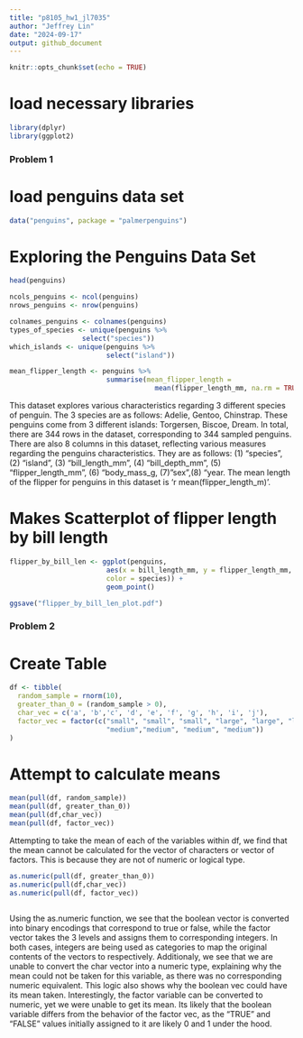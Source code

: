 ```yaml
---
title: "p8105_hw1_jl7035"
author: "Jeffrey Lin"
date: "2024-09-17"
output: github_document
---
```


```r
knitr::opts_chunk$set(echo = TRUE)
```

# load necessary libraries
```r
library(dplyr)
library(ggplot2)
```


### Problem 1

# load penguins data set
```r
data("penguins", package = "palmerpenguins")

```



# Exploring the Penguins Data Set
```r
head(penguins)

ncols_penguins <- ncol(penguins)
nrows_penguins <- nrow(penguins)

colnames_penguins <- colnames(penguins)
types_of_species <- unique(penguins %>%
                  select("species"))
which_islands <- unique(penguins %>%
                        select("island"))

mean_flipper_length <- penguins %>% 
                        summarise(mean_flipper_length = 
                                    mean(flipper_length_mm, na.rm = TRUE))

```

This dataset explores various characteristics regarding 3 different species
of penguin. The 3 species are as follows: Adelie, Gentoo, Chinstrap. These 
penguins come from 3 different islands: Torgersen, Biscoe, Dream. In total, 
there are 344 rows in the dataset, corresponding to 344 sampled penguins. 
There are also 8 columns in this dataset, reflecting various measures regarding 
the penguins characteristics. They are as follows: (1) "species", (2) "island",
(3) "bill_length_mm", (4) "bill_depth_mm", (5) "flipper_length_mm",
(6) "body_mass_g, (7) "sex",(8) "year. The mean length of the flipper for 
penguins in this dataset is 'r mean(flipper_length_m)'. 


# Makes Scatterplot of flipper length by bill length 

```r
flipper_by_bill_len <- ggplot(penguins, 
                        aes(x = bill_length_mm, y = flipper_length_mm, 
                        color = species)) + 
                        geom_point()

ggsave("flipper_by_bill_len_plot.pdf")
```


### Problem 2


# Create Table
```r
df <- tibble(
  random_sample = rnorm(10),
  greater_than_0 = (random_sample > 0),
  char_vec = c('a', 'b','c', 'd', 'e', 'f', 'g', 'h', 'i', 'j'),
  factor_vec = factor(c("small", "small", "small", "large", "large", "large",
                        "medium","medium", "medium", "medium"))
)

```

# Attempt to calculate means
```r
mean(pull(df, random_sample))
mean(pull(df, greater_than_0))
mean(pull(df,char_vec))
mean(pull(df, factor_vec))


```
Attempting to take the mean of each of the variables within df, we find that 
the mean cannot be calculated for the vector of characters or vector of factors.
This is because they are not of numeric or logical type.

```r

as.numeric(pull(df, greater_than_0))
as.numeric(pull(df,char_vec))
as.numeric(pull(df, factor_vec))
            
```
Using the as.numeric function, we see that the boolean vector is converted into
binary encodings that correspond to true or false, while the factor vector 
takes the 3 levels and assigns them to corresponding integers. In both cases, 
integers are being used as categories to map the original contents of the 
vectors to respectively. Additionaly, we see that we are unable to convert 
the char vector into a numeric type, explaining why the mean could not be 
taken for this variable, as there was no corresponding numeric equivalent. This
logic also shows why the boolean vec could have its mean taken. Interestingly,
the factor variable can be converted to numeric, yet we were unable to get its
mean. Its likely that the boolean variable differs from the behavior of the 
factor vec, as the "TRUE" and "FALSE" values initially assigned to it are 
likely 0 and 1 under the hood.
